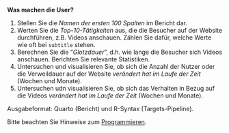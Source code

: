 

**Was machen die User?**


1. Stellen Sie die *Namen der ersten 100 Spalten* im Bericht dar.
1. Werten Sie die *Top-10-Tätigkeiten* aus, die die Besucher auf der Website durchführen, z.B. Videos anschauen. Zählen Sie dafür, welche Werte wie oft bei `subtitle` stehen.
3. Berechnen Sie die "*Glotzdauer*", d.h. wie lange die Besucher sich Videos anschauen. Berichten Sie relevante Statistiken.
4. Untersuchen und visualisieren Sie, ob sich die Anzahl der Nutzer oder die Verweildauer auf der Website *verändert hat im Laufe der Zeit* (Wochen und Monate).
5. Untersuchen udn visualisieren Sie, ob sich das Verhalten in Bezug auf die Videos *verändert hat im Laufe der Zeit* (Wochen und Monate).



Ausgabeformat: Quarto (Bericht) und R-Syntax (Targets-Pipeline).

Bitte beachten Sie Hinweise zum [Programmieren](https://hinweisbuch.netlify.app/109-hinweise-programmieren).